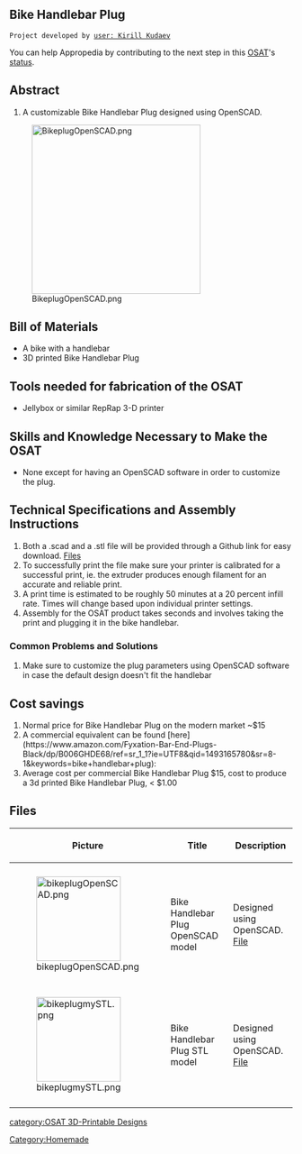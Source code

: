 {{242}}
== Bike Handlebar Plug ==
 Project developed by [[User:KirillKudaev|user: Kirill Kudaev]]
{{Statusboxtop}}
{{status-design}}
{{status-prototype}}
You can help Appropedia by contributing to the next step in this [[OSAT]]'s [[:Category:Status|status]].
{{boxbottom}}

==Abstract==
# A customizable Bike Handlebar Plug designed using OpenSCAD.
[[Image:BikeplugOpenSCAD.png|300px|right]]

== Bill of Materials==
* A bike with a handlebar
* 3D printed Bike Handlebar Plug

== Tools needed for fabrication of the OSAT==
* Jellybox or similar RepRap 3-D printer

== Skills and Knowledge Necessary to Make the OSAT ==
* None except for having an OpenSCAD software in order to customize the plug.

== Technical Specifications and Assembly Instructions==
# Both a .scad and a .stl file will be provided through a Github link for easy download.  [https://github.com/KirillKudaev/BikeHandlebarPlug3DModel Files]
# To successfully print the file make sure your printer is calibrated for a successful print, ie. the extruder produces enough filament for an accurate and reliable print. 
# A print time is estimated to be roughly 50 minutes at a 20 percent infill rate. Times will change based upon individual printer settings.
# Assembly for the OSAT product takes seconds and involves taking the print and plugging it in the bike handlebar.

=== Common Problems and Solutions===
# Make sure to customize the plug parameters using OpenSCAD software in case the default design doesn't fit the handlebar

== Cost savings==
# Normal price for Bike Handlebar Plug on the modern market ~$15
# A commercial equivalent can be found [here](https://www.amazon.com/Fyxation-Bar-End-Plugs-Black/dp/B006GHDE68/ref=sr_1_1?ie=UTF8&qid=1493165780&sr=8-1&keywords=bike+handlebar+plug): 
# Average cost per commercial Bike Handlebar Plug $15, cost to produce a 3d printed Bike Handlebar Plug, < $1.00

== Files ==
{| class="wikitable"
|-
! Picture 
! Title
! Description
|-
|-
| [[Image:bikeplugOpenSCAD.png|150px]]
| Bike Handlebar Plug OpenSCAD model
| Designed using OpenSCAD.  [https://github.com/KirillKudaev/BikeHandlebarPlug3DModel File]
|-
|-
| [[Image:bikeplugmySTL.png|150px]]
| Bike Handlebar Plug STL model
| Designed using OpenSCAD.  [https://github.com/KirillKudaev/BikeHandlebarPlug3DModel File]
|-
|}

[[Category:Homemade]]
[[category:OSAT 3D-Printable Designs]]